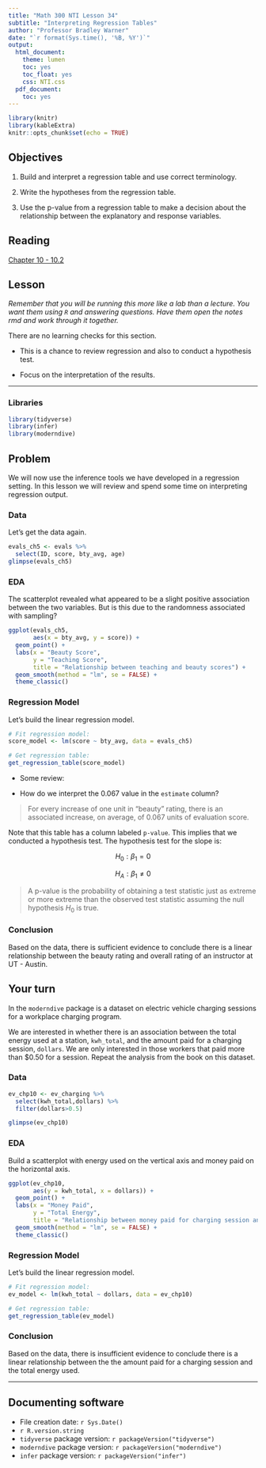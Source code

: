 ```yaml
---
title: "Math 300 NTI Lesson 34"
subtitle: "Interpreting Regression Tables"
author: "Professor Bradley Warner"
date: "`r format(Sys.time(), '%B, %Y')`"
output:
  html_document:
    theme: lumen
    toc: yes
    toc_float: yes
    css: NTI.css
  pdf_document:
    toc: yes
---
```


```r
library(knitr)
library(kableExtra)
knitr::opts_chunk$set(echo = TRUE)
```

## Objectives

1. Build and interpret a regression table and use correct terminology.

2. Write the hypotheses from the regression table.

3. Use the p-value from a regression table to make a decision about the relationship between the explanatory and response variables.  


## Reading

[Chapter 10 - 10.2](https://moderndive.com/10-inference-for-regression.html)

## Lesson

*Remember that you will be running this more like a lab than a lecture. You want them using `R` and answering questions. Have them open the notes rmd and work through it together.*

There are no learning checks for this section.

-   This is a chance to review regression and also to conduct a hypothesis test.

-   Focus on the interpretation of the results.

------------------------------------------------------------------------

### Libraries

```r
library(tidyverse)
library(infer)
library(moderndive)
```

## Problem

We will now use the inference tools we have developed in a regression setting. In this lesson we will review and spend some time on interpreting regression output.

### Data

Let's get the data again.

```r
evals_ch5 <- evals %>%
  select(ID, score, bty_avg, age)
glimpse(evals_ch5)
```

### EDA

The scatterplot revealed what appeared to be a slight positive association between the two variables. But is this due to the randomness associated with sampling?

```r
ggplot(evals_ch5, 
       aes(x = bty_avg, y = score)) +
  geom_point() +
  labs(x = "Beauty Score", 
       y = "Teaching Score",
       title = "Relationship between teaching and beauty scores") +  
  geom_smooth(method = "lm", se = FALSE) +
  theme_classic()
```
### Regression Model

Let's build the linear regression model.

```r
# Fit regression model:
score_model <- lm(score ~ bty_avg, data = evals_ch5)
```


```r
# Get regression table:
get_regression_table(score_model)
```

- Some review:

- How do we interpret the $0.067$ value in the `estimate` column? 

> For every increase of one unit in “beauty” rating, there is an associated increase, on average, of 0.067 units of evaluation score.

Note that this table has a column labeled `p-value`. This implies that we conducted a hypothesis test. The hypothesis test for the slope is: 

$$
H_0: \beta_1 = 0 
$$

$$
H_A: \beta_1 \neq 0
$$

> A p-value is the probability of obtaining a test statistic just as extreme or more extreme than the observed test statistic assuming the null hypothesis $H_0$ is true.

### Conclusion 

Based on the data, there is sufficient evidence to conclude there is a linear relationship between the beauty rating and overall rating of an instructor at UT - Austin.

## Your turn

In the `moderndive` package is a dataset on electric vehicle charging sessions for a workplace charging program.

We are interested in whether there is an association between the total energy used at a station, `kwh_total`, and the amount paid for a charging session, `dollars`. We are only interested in those workers that paid more than $0.50 for a session. Repeat the analysis from the book on this dataset. 

### Data

```r
ev_chp10 <- ev_charging %>%
  select(kwh_total,dollars) %>%
  filter(dollars>0.5)
```

```r
glimpse(ev_chp10)
```

### EDA

Build a scatterplot with energy used on the vertical axis and money paid on the horizontal axis.

```r
ggplot(ev_chp10, 
       aes(y = kwh_total, x = dollars)) +
  geom_point() +
  labs(x = "Money Paid", 
       y = "Total Energy",
       title = "Relationship between money paid for charging session and total energy used") +  
  geom_smooth(method = "lm", se = FALSE) +
  theme_classic()
```  

### Regression Model

Let's build the linear regression model.

```r
# Fit regression model:
ev_model <- lm(kwh_total ~ dollars, data = ev_chp10)
```


```r
# Get regression table:
get_regression_table(ev_model)
```


### Conclusion 

Based on the data, there is insufficient evidence to conclude there is a linear relationship between the the amount paid for a charging session and the total energy used.


***

## Documenting software

-   File creation date: `r Sys.Date()`
-   `r R.version.string`
-   `tidyverse` package version: `r packageVersion("tidyverse")`
-   `moderndive` package version: `r packageVersion("moderndive")`
-   `infer` package version: `r packageVersion("infer")`

